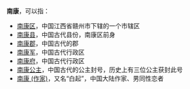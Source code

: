 '''南康'''，可以指：
*[[南康区|南康区]]，中国江西省赣州市下辖的一个市辖区
*[[南康县|南康县]]，中国古代县份，南康区前身
*[[南康郡|南康郡]]，中国古代的郡
*[[南康军|南康军]]，中国古代行政区
*[[南康府|南康府]]，中国古代行政区
*[[南康公主|南康公主]]，中国古代的公主封号，历史上有三位公主获封此号
*[[南康_(作家)|南康 (作家)]]，又名“白起”，中国大陆作家、男同性恋者

{{disambig|Cat=二字中國相關消歧義}}
